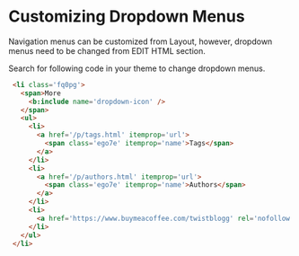 # Customizing Dropdown Menus 

Navigation menus can be customized from Layout, however, dropdown menus need to be changed from EDIT HTML section.

Search for following code in your theme to change dropdown menus. 

```html filename="dropdown" copy 
 <li class='fq0pg'>
   <span>More
     <b:include name='dropdown-icon' />
   </span>
   <ul>
     <li>
       <a href='/p/tags.html' itemprop='url'>
         <span class='ego7e' itemprop='name'>Tags</span>
       </a>
     </li>
     <li>
       <a href='/p/authors.html' itemprop='url'>
         <span class='ego7e' itemprop='name'>Authors</span>
       </a>
     </li>
     <li>
       <a href='https://www.buymeacoffee.com/twistblogg' rel='nofollow noopener' target='_blank'>Donate</a>
     </li>
   </ul>
 </li>
```